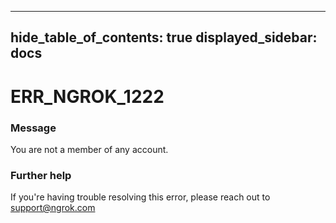 

---
hide_table_of_contents: true
displayed_sidebar: docs
---


# ERR_NGROK_1222

### Message
You are not a member of any account.

<ErrorDetails error="err_ngrok_1222" />



### Further help
If you're having trouble resolving this error, please reach out to [support@ngrok.com](mailto:support@ngrok.com?subject=Help%20with%20ERR_NGROK_1222)

